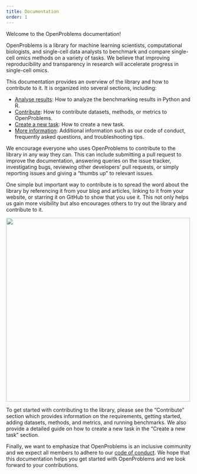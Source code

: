```yaml
---
title: Documentation
order: 1
---
```


Welcome to the OpenProblems documentation!

OpenProblems is a library for machine learning scientists, computational biologists, and single-cell data analysts to benchmark and compare single-cell omics methods on a variety of tasks. We believe that improving reproducibility and transparency in research will accelerate progress in single-cell omics.

This documentation provides an overview of the library and how to contribute to it. It is organized into several sections, including: 

* [Analyse results](analyze_results/): How to analyze the benchmarking results in Python and R.
* [Contribute](contribute/): How to contribute datasets, methods, or metrics to OpenProblems.
* [Create a new task](create_task/): How to create a new task.
* [More information](more_information/): Additional information such as our code of conduct, frequently asked questions, and troubleshooting tips.

We encourage everyone who uses OpenProblems to contribute to the library in any way they can. This can include submitting a pull request to improve the documentation, answering queries on the issue tracker, investigating bugs, reviewing other developers' pull requests, or simply reporting issues and giving a "thumbs up" to relevant issues. 

One simple but important way to contribute is to spread the word about the library by referencing it from your blog and articles, linking to it from your website, or starring it on GitHub to show that you use it. This not only helps us gain more visibility but also encourages others to try out the library and contribute to it. 

[![](images/stargazers.png){width=500px}](https://github.com/openproblems-bio/openproblems-v2/stargazers)

To get started with contributing to the library, please see the "Contribute" section which provides information on the requirements, getting started, adding datasets, methods, and metrics, and running benchmarks. We also provide a detailed guide on how to create a new task in the "Create a new task" section.

Finally, we want to emphasize that OpenProblems is an inclusive community and we expect all members to adhere to our [code of conduct](more_information/code_of_conduct.qmd). We hope that this documentation helps you get started with OpenProblems and we look forward to your contributions.

